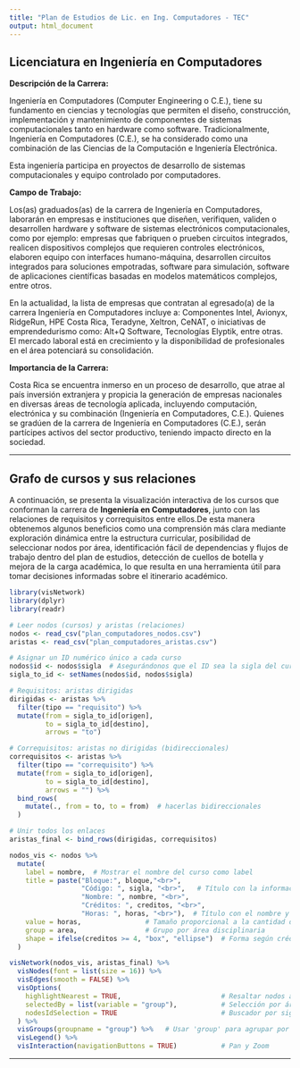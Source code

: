 ```yaml
---
title: "Plan de Estudios de Lic. en Ing. Computadores - TEC"
output: html_document
---
```


## Licenciatura en Ingeniería en Computadores

**Descripción de la Carrera:**

Ingeniería en Computadores (Computer Engineering o C.E.), tiene su fundamento en ciencias y tecnologías que permiten el diseño, construcción, implementación y mantenimiento de componentes de sistemas computacionales tanto en hardware como software. Tradicionalmente, Ingeniería en Computadores (C.E.), se ha considerado como una combinación de las Ciencias de la Computación e Ingeniería Electrónica.

Esta ingeniería participa en proyectos de desarrollo de sistemas computacionales y equipo controlado por computadores.

**Campo de Trabajo:**

Los(as) graduados(as) de la carrera de Ingeniería en Computadores, laborarán en empresas e instituciones que diseñen, verifiquen, validen o desarrollen hardware y software de sistemas electrónicos computacionales, como por ejemplo: empresas que fabriquen o prueben circuitos integrados, realicen dispositivos complejos que requieren controles electrónicos, elaboren equipo con interfaces humano-máquina, desarrollen circuitos integrados para soluciones empotradas, software para simulación, software de aplicaciones científicas basadas en modelos matemáticos complejos, entre otros.

En la actualidad, la lista de empresas que contratan al egresado(a) de la carrera Ingeniería en Computadores incluye a: Componentes Intel, Avionyx, RidgeRun, HPE Costa Rica, Teradyne, Xeltron, CeNAT, o iniciativas de emprendedurismo como: Alt+Q Software, Tecnologías Elyptik, entre otras. El mercado laboral está en crecimiento y la disponibilidad de profesionales en el área potenciará su consolidación.

**Importancia de la Carrera:**

Costa Rica se encuentra inmerso en un proceso de desarrollo, que atrae al país inversión extranjera y propicia la generación de empresas nacionales en diversas áreas de tecnología aplicada, incluyendo computación, electrónica y su combinación (Ingeniería en Computadores, C.E.). Quienes se gradúen de la carrera de Ingeniería en Computadores (C.E.), serán partícipes activos del sector productivo, teniendo impacto directo en la sociedad.

------------------------------------------------------------------------

## Grafo de cursos y sus relaciones

A continuación, se presenta la visualización interactiva de los cursos que conforman la carrera de **Ingeniería en Computadores**, junto con las relaciones de requisitos y correquisitos entre ellos.De esta manera obtenemos algunos beneficios como una comprensión más clara mediante exploración dinámica entre la estructura curricular, posibilidad de seleccionar nodos por área, identificación fácil de dependencias y flujos de trabajo dentro del plan de estudios, detección de cuellos de botella y mejora de la carga académica, lo que resulta en una herramienta útil para tomar decisiones informadas sobre el itinerario académico.

```r
library(visNetwork)
library(dplyr)
library(readr)
```


```r
# Leer nodos (cursos) y aristas (relaciones)
nodos <- read_csv("plan_computadores_nodos.csv")
aristas <- read_csv("plan_computadores_aristas.csv")

# Asignar un ID numérico único a cada curso
nodos$id <- nodos$sigla  # Asegurándonos que el ID sea la sigla del curso
sigla_to_id <- setNames(nodos$id, nodos$sigla)

```


```r
# Requisitos: aristas dirigidas
dirigidas <- aristas %>%
  filter(tipo == "requisito") %>%
  mutate(from = sigla_to_id[origen],
         to = sigla_to_id[destino],
         arrows = "to")

# Correquisitos: aristas no dirigidas (bidireccionales)
correquisitos <- aristas %>%
  filter(tipo == "correquisito") %>%
  mutate(from = sigla_to_id[origen],
         to = sigla_to_id[destino],
         arrows = "") %>%
  bind_rows(
    mutate(., from = to, to = from)  # hacerlas bidireccionales
  )

# Unir todos los enlaces
aristas_final <- bind_rows(dirigidas, correquisitos)

```


```r
nodos_vis <- nodos %>%
  mutate(
    label = nombre,  # Mostrar el nombre del curso como label
    title = paste("Bloque:", bloque,"<br>",
                  "Código: ", sigla, "<br>",   # Título con la información completa
                  "Nombre: ", nombre, "<br>",
                  "Créditos: ", creditos, "<br>",
                  "Horas: ", horas, "<br>"),  # Título con el nombre y sigla
    value = horas,                # Tamaño proporcional a la cantidad de horas
    group = area,                 # Grupo por área disciplinaria
    shape = ifelse(creditos >= 4, "box", "ellipse")  # Forma según créditos
  )

```

```r
visNetwork(nodos_vis, aristas_final) %>%
  visNodes(font = list(size = 16)) %>%
  visEdges(smooth = FALSE) %>%
  visOptions(
    highlightNearest = TRUE,                         # Resaltar nodos adyacentes
    selectedBy = list(variable = "group"),           # Selección por área (group)
    nodesIdSelection = TRUE                          # Buscador por sigla
  ) %>%
  visGroups(groupname = "group") %>%   # Usar 'group' para agrupar por área
  visLegend() %>%  
  visInteraction(navigationButtons = TRUE)           # Pan y Zoom


```
------------------------------------------------------------------------
